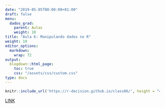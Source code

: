 ```yaml
---
date: "2019-05-05T00:00:00+01:00"
draft: false
menu:
  dados_grad:
    parent: Aulas
    weight: 10
title: "Aula 6: Manipulando dados no R"
weight: 10
editor_options: 
  markdown: 
    wrap: 72
output: 
  blogdown::html_page:
    toc: true
    css: "/assets/css/custom.css"
type: docs
---
```



```r
knitr::include_url('https://r-decision.github.io/class06/', height = "400px")
```

[LINK](https://r-decision.github.io/class06/)




